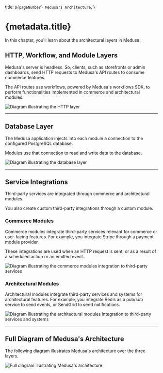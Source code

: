   title: `${pageNumber} Medusa's Architecture`,
}

# {metadata.title}

In this chapter, you'll learn about the architectural layers in Medusa.

## HTTP, Workflow, and Module Layers

Medusa's server is headless. So, clients, such as storefronts or admin dashboards, send HTTP requests to Medusa's API routes to consume commerce features.

The API routes use workflows, powered by Medusa's workflows SDK, to perform functionalities implemented in commerce and architectural modules.

![Diagram illustrating the HTTP layer](https://res.cloudinary.com/dza7lstvk/image/upload/v1727175296/Medusa%20Book/http-layer_sroafr.jpg)

---

## Database Layer

The Medusa application injects into each module a connection to the configured PostgreSQL database.

Modules use that connection to read and write data to the database.

![Diagram illustrating the database layer](https://res.cloudinary.com/dza7lstvk/image/upload/v1727175379/Medusa%20Book/db-layer_pi7tix.jpg)

---

## Service Integrations

Third-party services are integrated through commerce and architectural modules.

You also create custom third-party integrations through a custom module.

### Commerce Modules

Commerce modules integrate third-party services relevant for commerce or user-facing features. For example, you integrate Stripe through a payment module provider.

These integrations are used when an HTTP request is sent, or as a result of a scheduled action or an emitted event.

![Diagram illustrating the commerce modules integration to third-party services](https://res.cloudinary.com/dza7lstvk/image/upload/v1727175357/Medusa%20Book/service-commerce_qcbdsl.jpg)

### Architectural Modules

Architectural modules integrate third-party services and systems for architectural features. For example, you integrate Redis as a pub/sub service to send events, or SendGrid to send notifications.

![Diagram illustrating the architectural modules integration to third-party services and systems](https://res.cloudinary.com/dza7lstvk/image/upload/v1727175342/Medusa%20Book/service-arch_ozvryw.jpg)

---

## Full Diagram of Medusa's Architecture

The following diagram illustrates Medusa's architecture over the three layers.

![Full diagram illustrating Medusa's architecture](https://res.cloudinary.com/dza7lstvk/image/upload/v1727174897/Medusa%20Book/architectural-diagram-full.jpg)
